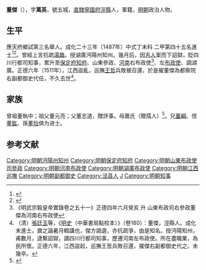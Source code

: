 {{明清人物信息框
| 姓名 = 董傑
| 原名 =
| 圖片名稱= 
| 圖片大小 =
| 圖片說明 = 
| 最高職務 =
| 國家 = 大明 
| 爵位 =
| 籍貫 = 直隸寧國府涇縣
| 族裔 = 
| 字號 = 
| 諡號 =
| 出生日期 = 生年不詳
| 出生地點 = <!---直隸寧國府涇縣--->
| 逝世日期 = 正德六年（1511年）
| 逝世地點 =
| 墓葬 =
| 配偶 = 
| 親屬 = 
| 出身 =
* 成化二十三年丁未科進士出身
| 經歷 =
| 著作 =  
}}
'''董傑'''（{{bd|？||1511年|catIdx=D}}），字'''萬英'''，號五城，[[直隸|直隸]][[寧國府|寧國府]][[涇縣|涇縣]]人，軍籍，[[明朝|明朝]]政治人物。

== 生平 ==
應天府鄉試第三名舉人。成化二十三年（1487年）中式丁未科<!---會試第六十六名--->二甲第四十五名進士<ref>{{Cite book|title=《[[皇明贡举考|皇明贡举考]]》卷五|last=（明）[[张朝瑞|张朝瑞]]|first=|publisher=《续修四库全书》史部第828册|year=|isbn=|location=|pages=}}</ref><ref>{{Cite book|title=贡举志五种 上|last=鲁小俊，江俊伟著|first=|publisher=武汉：武汉大学出版社|year=2009|isbn=978-7-307-07043-1|location=|pages=256-258}}</ref>。曾經上言抗疏[[湯鼐|湯鼐]]。授湖廣沔陽州知州。幾月后，因[[吉人|吉人]]案而下詔獄，貶四川行都司知事，累升至[[保定府|保定府]][[知府|知府]]、山東參政、[[河南|河南]]右布政使<ref>《明武宗毅皇帝實錄卷之五十一》正德四年六月癸亥 升 山東布政司右參政董傑為河南右布政使</ref>、左[[布政使|布政使]]、調湖廣。正德六年（1511年），江西盜亂，巡撫[[王哲|王哲]]兵敗被召還，於是擢董傑為都察院右副都御史代任，不久去世<ref>（清）[[張廷玉|張廷玉]]等，《[[明史|明史]]（中華書局點校本）》（卷180）：董傑，涇縣人。成化末進士。鼐之論暑月輟講也，傑方謁選，亦抗疏爭，由是知名。授沔陽知州，甫數月，逮繫詔獄，謫四川行都司知事，歷遷河南左布政使。所在盡職業，為民所懷。正德六年，江西盜起，巡撫王哲兵敗召還，擢傑右副都御史代之。未幾卒。</ref>。

== 家族 ==
曾祖董執中；祖父董元亮；父董志道，贈評事。母蕭氏（贈孺人）<ref>{{Cite book|title=天一阁藏明代科举录选刊 登科录 点校本|last=龚延明主编|first=|publisher=宁波出版社|year=2016|isbn=978-7-5526-2320-8|location=宁波|pages=|quote=《天一閣藏明代科舉錄選刊.登科錄》之《成化二十三年進士登科錄》}}</ref>。兄[[董綱|董綱]]、侄[[董鈜|董鈜]]、孫[[董珆|董珆]]俱为进士。

==参考文献==
{{reflist}}
{{start box}}
{{s-off}}
{{s-before|[[董朴|董朴]]}}
{{s-title|明朝保定府知府|弘治年間}}
{{s-after|[[秦昂|秦昂]]}}
{{end box}}
{{成化二十三年丁未科殿試金榜}}
{{DEFAULTSORT:Dong董}}
[[Category:明朝沔陽州知州|Category:明朝沔陽州知州]]
[[Category:明朝保定府知府|Category:明朝保定府知府]]
[[Category:明朝山東布政使司參政|Category:明朝山東布政使司參政]]
[[Category:明朝河南布政使|Category:明朝河南布政使]]
[[Category:明朝湖廣布政使|Category:明朝湖廣布政使]]
[[Category:明朝江西巡撫|Category:明朝江西巡撫]]
[[Category:明朝副都御史|Category:明朝副都御史]]
[[Category:泾县人|Category:泾县人]]
[[Category:董姓|J]]
[[Category:明朝知事|Category:明朝知事]]